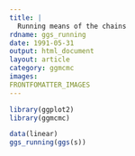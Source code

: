 ```yaml
---
title: |
  Running means of the chains
rdname: ggs_running
date: 1991-05-31
output: html_document
layout: article
category: ggmcmc
images:
FRONTFOMATTER_IMAGES
---
```


```r
library(ggplot2)
library(ggmcmc)
```

```r
data(linear)
ggs_running(ggs(s))



```